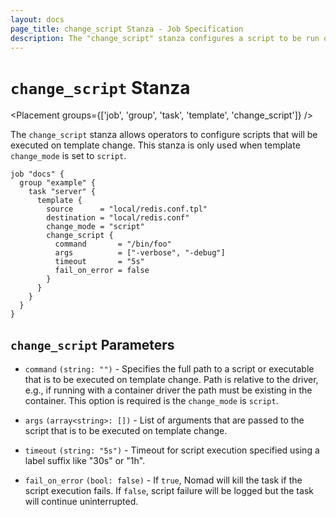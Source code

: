 ```yaml
---
layout: docs
page_title: change_script Stanza - Job Specification
description: The "change_script" stanza configures a script to be run on template re-render.
---
```


# `change_script` Stanza

<Placement groups={['job', 'group', 'task', 'template', 'change_script']} />

The `change_script` stanza allows operators to configure scripts that
will be executed on template change. This stanza is only used when template
`change_mode` is set to `script`. 

```hcl
job "docs" {
  group "example" {
    task "server" {
      template {
        source      = "local/redis.conf.tpl"
        destination = "local/redis.conf"
        change_mode = "script"
        change_script {
          command       = "/bin/foo"
          args          = ["-verbose", "-debug"]
          timeout       = "5s"
          fail_on_error = false
        }
      }
    }
  }
}
```

## `change_script` Parameters

- `command` `(string: "")` - Specifies the full path to a script or executable
  that is to be executed on template change. Path is relative to the driver, e.g.,
  if running with a container driver the path must be existing in the container.
  This option is required is the `change_mode` is `script`.

- `args` `(array<string>: [])` - List of arguments that are passed to the script
  that is to be executed on template change. 

- `timeout` `(string: "5s")` - Timeout for script execution specified using a
  label suffix like "30s" or "1h". 

- `fail_on_error` `(bool: false)` - If `true`, Nomad will kill the task if the
  script execution fails. If `false`, script failure will be logged but the task
  will continue uninterrupted. 